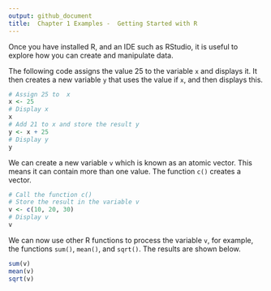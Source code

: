 ```yaml
---
output: github_document
title:  Chapter 1 Examples -  Getting Started with R
---
```


Once you have installed R, and an IDE such as RStudio, it is useful to explore how you can create and manipulate data.

The following code assigns the value 25 to the variable `x` and displays it. It then creates a new variable `y` that uses the value if `x`, and then displays this.

```r
# Assign 25 to  x
x <- 25
# Display x
x
# Add 21 to x and store the result y
y <- x + 25
# Display y
y
```

We can create a new variable `v` which is known as an atomic vector. This means it can contain more than one value. The function `c()` creates a vector.


```r
# Call the function c() 
# Store the result in the variable v
v <- c(10, 20, 30)
# Display v
v
```

We can now use other R functions to process the variable `v`, for example, the functions `sum()`, `mean()`, and `sqrt()`. The results are shown below. 

```r
sum(v)
mean(v)
sqrt(v)
```

